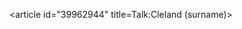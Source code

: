 <article id="39962944" title=Talk:Cleland (surname)>
	<talkpage id="39962944" title="Talk:Cleland (surname)">
{{WikiProject Anthroponymy|class=list}}
{{WikiProject Scotland|class=list}}
{{WikiProject Lists|class=list}}
	</talkpage>
</article>